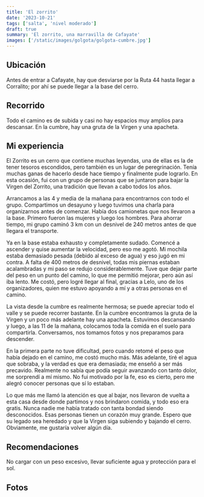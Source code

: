 ```yaml
---
title: 'El zorrito'
date: '2023-10-21'
tags: ['salta', 'nivel moderado']
draft: true
summary: 'El zorrito, una marravilla de Cafayate'
images: ['/static/images/golgota/golgota-cumbre.jpg']
---
```


## Ubicación

Antes de entrar a Cafayate, hay que desviarse por la Ruta 44 hasta llegar a Corralito; por ahí se puede llegar a la base del cerro.

## Recorrido

Todo el camino es de subida y casi no hay espacios muy amplios para descansar. En la cumbre, hay una gruta de la Virgen y una apacheta.

## Mi experiencia

El Zorrito es un cerro que contiene muchas leyendas, una de ellas es la de tener tesoros escondidos, pero también es un lugar de peregrinación. Tenía muchas ganas de hacerlo desde hace tiempo y finalmente pude lograrlo. En esta ocasión, fui con un grupo de personas que se juntaron para bajar la Virgen del Zorrito, una tradición que llevan a cabo todos los años.

Arrancamos a las 4 y media de la mañana para encontrarnos con todo el grupo. Compartimos un desayuno y luego tuvimos una charla para organizarnos antes de comenzar. Había dos camionetas que nos llevaron a la base. Primero fueron las mujeres y luego los hombres. Para ahorrar tiempo, mi grupo caminó 3 km con un desnivel de 240 metros antes de que llegara el transporte.

Ya en la base estaba exhausto y completamente sudado. Comencé a ascender y quise aumentar la velocidad, pero eso me agotó. Mi mochila estaba demasiado pesada (debido al exceso de agua) y eso jugó en mi contra. A falta de 400 metros de desnivel, todas mis piernas estaban acalambradas y mi paso se redujo considerablemente. Tuve que dejar parte del peso en un punto del camino, lo que me permitió mejorar, pero aún así iba lento. Me costó, pero logré llegar al final, gracias a Lelo, uno de los organizadores, quien me estuvo apoyando a mí y a otras personas en el camino.

La vista desde la cumbre es realmente hermosa; se puede apreciar todo el valle y se puede recorrer bastante. En la cumbre encontramos la gruta de la Virgen y un poco más adelante hay una apacheta. Estuvimos descansando y luego, a las 11 de la mañana, colocamos toda la comida en el suelo para compartirla. Conversamos, nos tomamos fotos y nos preparamos para descender.

En la primera parte no tuve dificultad, pero cuando retomé el peso que había dejado en el camino, me costó mucho más. Más adelante, tiré el agua que sobraba, y la verdad es que era demasiada; me enseñó a ser más precavido. Realmente no sabía que podía seguir avanzando con tanto dolor, me sorprendí a mí mismo. No fui motivado por la fe, eso es cierto, pero me alegró conocer personas que sí lo estaban.

Lo que más me llamó la atención es que al bajar, nos llevaron de vuelta a esta casa desde donde partimos y nos brindaron comida, y todo eso era gratis. Nunca nadie me había tratado con tanta bondad siendo desconocidos. Esas personas tienen un corazón muy grande. Espero que su legado sea heredado y que la Virgen siga subiendo y bajando el cerro. Obviamente, me gustaría volver algún día.

## Recomendaciones

No cargar con un peso excesivo, llevar suficiente agua y protección para el sol.

## Fotos
